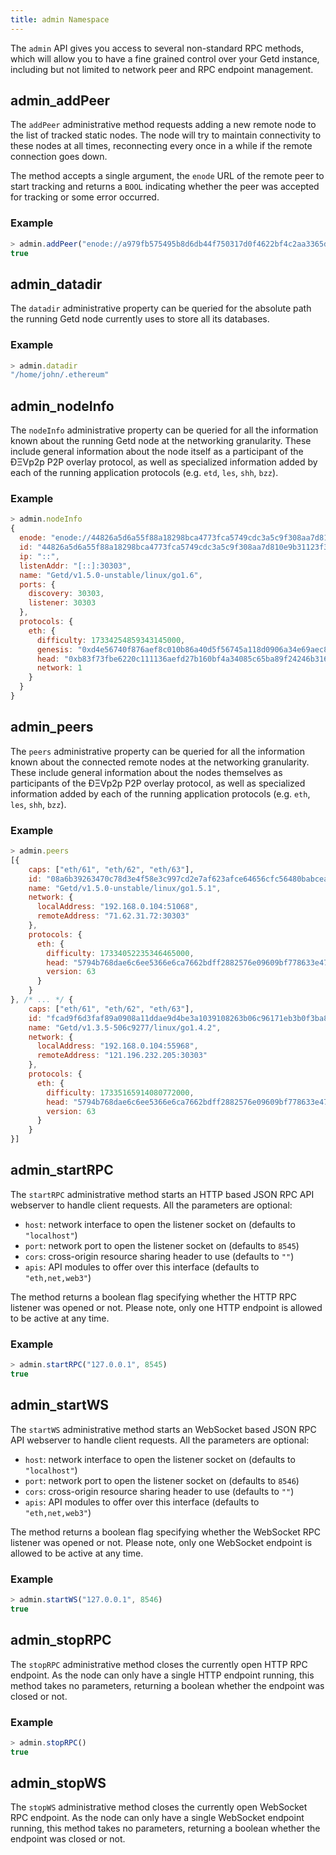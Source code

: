 ```yaml
---
title: admin Namespace
---
```


The `admin` API gives you access to several non-standard RPC methods,
which will allow you to have a fine grained control over your Getd instance,
including but not limited to network peer and RPC endpoint management.

## admin_addPeer

The `addPeer` administrative method requests adding a new remote node to the
list of tracked static nodes. The node will try to maintain connectivity
to these nodes at all times, reconnecting every once in a while if the
remote connection goes down.

The method accepts a single argument, the `enode`
URL of the remote peer to start tracking and returns
a `BOOL` indicating whether the peer was accepted for
tracking or some error occurred.

### Example

```javascript
> admin.addPeer("enode://a979fb575495b8d6db44f750317d0f4622bf4c2aa3365d6af7c284339968eef29b69ad0dce72a4d8db5ebb4968de0e3bec910127f134779fbcb0cb6d3331163c@52.16.188.185:30303")
true
```

## admin_datadir

The `datadir` administrative property can be queried for
the absolute path the running Getd node currently uses
to store all its databases.

### Example

```javascript
> admin.datadir
"/home/john/.ethereum"
```

## admin_nodeInfo

The `nodeInfo` administrative property can be queried for all
the information known about the running Getd node at the networking
granularity. These include general information about the node itself
as a participant of the ÐΞVp2p P2P overlay protocol, as well as
specialized information added by each of the running
application protocols (e.g. `etd`, `les`, `shh`, `bzz`).

### Example

```javascript
> admin.nodeInfo
{
  enode: "enode://44826a5d6a55f88a18298bca4773fca5749cdc3a5c9f308aa7d810e9b31123f3e7c5fba0b1d70aac5308426f47df2a128a6747040a3815cc7dd7167d03be320d@[::]:30303",
  id: "44826a5d6a55f88a18298bca4773fca5749cdc3a5c9f308aa7d810e9b31123f3e7c5fba0b1d70aac5308426f47df2a128a6747040a3815cc7dd7167d03be320d",
  ip: "::",
  listenAddr: "[::]:30303",
  name: "Getd/v1.5.0-unstable/linux/go1.6",
  ports: {
    discovery: 30303,
    listener: 30303
  },
  protocols: {
    eth: {
      difficulty: 17334254859343145000,
      genesis: "0xd4e56740f876aef8c010b86a40d5f56745a118d0906a34e69aec8c0db1cb8fa3",
      head: "0xb83f73fbe6220c111136aefd27b160bf4a34085c65ba89f24246b3162257c36a",
      network: 1
    }
  }
}
```

## admin_peers

The `peers` administrative property can be queried for all the
information known about the connected remote nodes at the
networking granularity. These include general information
about the nodes themselves as participants of the ÐΞVp2p P2P
overlay protocol, as well as specialized information added by
each of the running application protocols (e.g. `eth`, `les`, `shh`, `bzz`).

### Example

```javascript
> admin.peers
[{
    caps: ["eth/61", "eth/62", "eth/63"],
    id: "08a6b39263470c78d3e4f58e3c997cd2e7af623afce64656cfc56480babcea7a9138f3d09d7b9879344c2d2e457679e3655d4b56eaff5fd4fd7f147bdb045124",
    name: "Getd/v1.5.0-unstable/linux/go1.5.1",
    network: {
      localAddress: "192.168.0.104:51068",
      remoteAddress: "71.62.31.72:30303"
    },
    protocols: {
      eth: {
        difficulty: 17334052235346465000,
        head: "5794b768dae6c6ee5366e6ca7662bdff2882576e09609bf778633e470e0e7852",
        version: 63
      }
    }
}, /* ... */ {
    caps: ["eth/61", "eth/62", "eth/63"],
    id: "fcad9f6d3faf89a0908a11ddae9d4be3a1039108263b06c96171eb3b0f3ba85a7095a03bb65198c35a04829032d198759edfca9b63a8b69dc47a205d94fce7cc",
    name: "Getd/v1.3.5-506c9277/linux/go1.4.2",
    network: {
      localAddress: "192.168.0.104:55968",
      remoteAddress: "121.196.232.205:30303"
    },
    protocols: {
      eth: {
        difficulty: 17335165914080772000,
        head: "5794b768dae6c6ee5366e6ca7662bdff2882576e09609bf778633e470e0e7852",
        version: 63
      }
    }
}]
```

## admin_startRPC

The `startRPC` administrative method starts an HTTP based JSON RPC
API webserver to handle client requests. All the parameters are
optional:

- `host`: network interface to open the listener socket on (defaults to `"localhost"`)
- `port`: network port to open the listener socket on (defaults to `8545`)
- `cors`: cross-origin resource sharing header to use (defaults to `""`)
- `apis`: API modules to offer over this interface (defaults to `"eth,net,web3"`)

The method returns a boolean flag specifying whether the HTTP
RPC listener was opened or not. Please note, only one HTTP
endpoint is allowed to be active at any time.

### Example

```javascript
> admin.startRPC("127.0.0.1", 8545)
true
```

## admin_startWS

The `startWS` administrative method starts an WebSocket
based JSON RPC API webserver to handle client requests.
All the parameters are optional:

- `host`: network interface to open the listener socket on (defaults to `"localhost"`)
- `port`: network port to open the listener socket on (defaults to `8546`)
- `cors`: cross-origin resource sharing header to use (defaults to `""`)
- `apis`: API modules to offer over this interface (defaults to `"eth,net,web3"`)

The method returns a boolean flag specifying whether the WebSocket RPC listener was opened or not. Please note, only one WebSocket endpoint is allowed to be active at any time.

### Example

```javascript
> admin.startWS("127.0.0.1", 8546)
true
```

## admin_stopRPC

The `stopRPC` administrative method closes the currently
open HTTP RPC endpoint. As the node can only have a single
HTTP endpoint running, this method takes no parameters, returning
a boolean whether the endpoint was closed or not.

### Example

```javascript
> admin.stopRPC()
true
```

## admin_stopWS

The `stopWS` administrative method closes the currently open
WebSocket RPC endpoint. As the node can only have a single
WebSocket endpoint running, this method takes no parameters,
returning a boolean whether the endpoint was closed or not.

